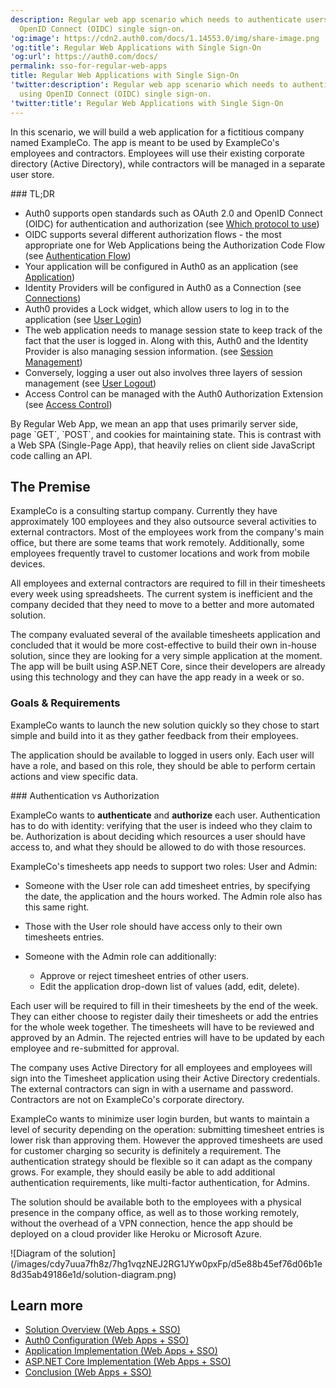 ```yaml
---
description: Regular web app scenario which needs to authenticate users using
  OpenID Connect (OIDC) single sign-on.
'og:image': https://cdn2.auth0.com/docs/1.14553.0/img/share-image.png
'og:title': Regular Web Applications with Single Sign-On
'og:url': https://auth0.com/docs/
permalink: sso-for-regular-web-apps
title: Regular Web Applications with Single Sign-On
'twitter:description': Regular web app scenario which needs to authenticate users
  using OpenID Connect (OIDC) single sign-on.
'twitter:title': Regular Web Applications with Single Sign-On
---
```

In this scenario, we will build a web application for a fictitious company named ExampleCo. The app is meant to be used by ExampleCo's employees and contractors. Employees will use their existing corporate directory (Active Directory), while contractors will be managed in a separate user store.

<Info>
### TL;DR

* Auth0 supports open standards such as OAuth 2.0 and <Tooltip tip="OpenID: Open standard for authentication that allows applications to verify users' identities without collecting and storing login information." cta="View Glossary" href="/docs/glossary?term=OpenID+Connect+%28OIDC%29">OpenID Connect (OIDC)</Tooltip> for authentication and authorization (see [Which protocol to use](/docs/get-started/architecture-scenarios/sso-for-regular-web-apps/part-1#which-protocol-to-use))
* OIDC supports several different authorization flows - the most appropriate one for Web Applications being the Authorization Code Flow (see [Authentication Flow](/docs/get-started/architecture-scenarios/sso-for-regular-web-apps/part-1#authentication-flow))
* Your application will be configured in Auth0 as an application (see [Application](/docs/get-started/architecture-scenarios/sso-for-regular-web-apps/part-2#application))
* Identity Providers will be configured in Auth0 as a Connection (see [Connections](/docs/get-started/architecture-scenarios/sso-for-regular-web-apps/part-2#connections))
* Auth0 provides a Lock widget, which allow users to log in to the application (see [User Login](/docs/get-started/architecture-scenarios/sso-for-regular-web-apps/part-3#user-login))
* The web application needs to manage session state to keep track of the fact that the user is logged in. Along with this, Auth0 and the Identity Provider is also managing session information. (see [Session Management](/docs/get-started/architecture-scenarios/sso-for-regular-web-apps/part-3#session-management))
* Conversely, logging a user out also involves three layers of session management (see [User Logout](/docs/get-started/architecture-scenarios/sso-for-regular-web-apps/part-3#user-logout))
* Access Control can be managed with the Auth0 Authorization Extension (see [Access Control](/docs/get-started/architecture-scenarios/sso-for-regular-web-apps/part-3#access-control))
</Info>

<Callout icon="file-lines" color="#0EA5E9" iconType="regular">
By Regular Web App, we mean an app that uses primarily server side, page `GET`, `POST`, and cookies for maintaining state. This is contrast with a Web SPA (Single-Page App), that heavily relies on client side JavaScript code calling an API.
</Callout>

## The Premise

ExampleCo is a consulting startup company. Currently they have approximately 100 employees and they also outsource several activities to external contractors. Most of the employees work from the company's main office, but there are some teams that work remotely. Additionally, some employees frequently travel to customer locations and work from mobile devices.

All employees and external contractors are required to fill in their timesheets every week using spreadsheets. The current system is inefficient and the company decided that they need to move to a better and more automated solution.

The company evaluated several of the available timesheets application and concluded that it would be more cost-effective to build their own in-house solution, since they are looking for a very simple application at the moment. The app will be built using ASP.NET Core, since their developers are already using this technology and they can have the app ready in a week or so.

### Goals & Requirements

ExampleCo wants to launch the new solution quickly so they chose to start simple and build into it as they gather feedback from their employees.

The application should be available to logged in users only. Each user will have a role, and based on this role, they should be able to perform certain actions and view specific data.

<Info>
### Authentication vs Authorization

ExampleCo wants to **authenticate** and **authorize** each user. Authentication has to do with identity: verifying that the user is indeed who they claim to be. Authorization is about deciding which resources a user should have access to, and what they should be allowed to do with those resources.
</Info>

ExampleCo's timesheets app needs to support two roles: User and Admin:

* Someone with the User role can add timesheet entries, by specifying the date, the application and the hours worked. The Admin role also has this same right.
* Those with the User role should have access only to their own timesheets entries.
* Someone with the Admin role can additionally:

  + Approve or reject timesheet entries of other users.
  + Edit the application drop-down list of values (add, edit, delete).

Each user will be required to fill in their timesheets by the end of the week. They can either choose to register daily their timesheets or add the entries for the whole week together. The timesheets will have to be reviewed and approved by an Admin. The rejected entries will have to be updated by each employee and re-submitted for approval.

The company uses Active Directory for all employees and employees will sign into the Timesheet application using their Active Directory credentials. The external contractors can sign in with a username and password. Contractors are not on ExampleCo's corporate directory.

ExampleCo wants to minimize user login burden, but wants to maintain a level of security depending on the operation: submitting timesheet entries is lower risk than approving them. However the approved timesheets are used for customer charging so security is definitely a requirement. The authentication strategy should be flexible so it can adapt as the company grows. For example, they should easily be able to add additional authentication requirements, like <Tooltip tip="Multi-factor authentication (MFA): User authentication process that uses a factor in addition to username and password such as a code via SMS." cta="View Glossary" href="/docs/glossary?term=multi-factor+authentication">multi-factor authentication</Tooltip>, for Admins.

The solution should be available both to the employees with a physical presence in the company office, as well as to those working remotely, without the overhead of a VPN connection, hence the app should be deployed on a cloud provider like Heroku or Microsoft Azure.

<Frame>![Diagram of the solution](/images/cdy7uua7fh8z/7hg1vqzNEJ2RG1JYw0pxFp/d5e88b45ef76d06b1e8d35ab49186e1d/solution-diagram.png)</Frame>

## Learn more

* [Solution Overview (Web Apps + SSO)](/docs/get-started/architecture-scenarios/sso-for-regular-web-apps/part-1)
* [Auth0 Configuration (Web Apps + SSO)](/docs/get-started/architecture-scenarios/sso-for-regular-web-apps/part-2)
* [Application Implementation (Web Apps + SSO)](/docs/get-started/architecture-scenarios/sso-for-regular-web-apps/part-3)
* [ASP.NET Core Implementation (Web Apps + SSO)](/docs/get-started/architecture-scenarios/sso-for-regular-web-apps/implementation-aspnetcore)
* [Conclusion (Web Apps + SSO)](/docs/get-started/architecture-scenarios/sso-for-regular-web-apps/part-4)